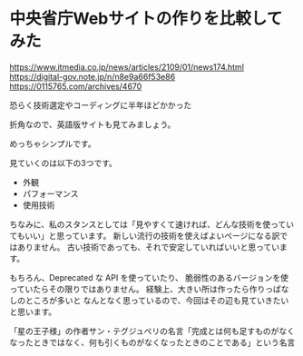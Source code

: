 # 中央省庁Webサイトの作りを比較してみた

https://www.itmedia.co.jp/news/articles/2109/01/news174.html
https://digital-gov.note.jp/n/n8e9a66f53e86
https://0115765.com/archives/4670

恐らく技術選定やコーディングに半年ほどかかった

折角なので、英語版サイトも見てみましょう。

めっちゃシンプルです。

見ていくのは以下の3つです。

- 外観
- パフォーマンス
- 使用技術

ちなみに、私のスタンスとしては「見やすくて速ければ、どんな技術を使っていてもいい」と思っています。
新しい流行の技術を使えばよいページになる訳ではありません。
古い技術であっても、それで安定していればいいと思っています。

もちろん、Deprecated な API を使っていたり、
脆弱性のあるバージョンを使っていたらその限りではありません。
経験上、大きい所は作ったら作りっぱなしのところが多いと
なんとなく思っているので、今回はその辺も見ていきたいと思います。


「星の王子様」の作者サン・テグジュペリの名言「完成とは何も足すものがなくなったときではなく、何も引くものがなくなったときのことである」という名言